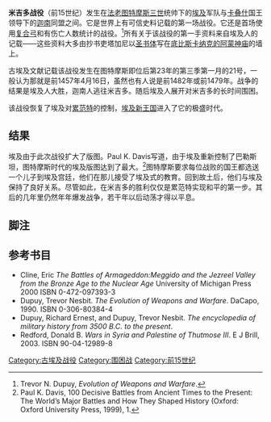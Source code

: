 {{Infobox Military Conflict
| conflict=米吉多战役
| partof=
| campaign=
| image=[[File:Tel_megido.JPG|250px]]
| caption=从东北部鸟瞰[[米吉多|米吉多]]
| date=可能是公元前1457年
| place=[[巴勒斯坦地区|巴勒斯坦]][[米吉多|米吉多]]
| casus=迦南人暴动
| territory=
| result=埃及人获胜
| combatant1=[[埃及|埃及]]
| combatant2=[[迦南|迦南]]
*[[卡叠什|卡叠什]]
*[[米吉多|米吉多]]
*[[米坦尼|米坦尼]]
| commander1=
[[图特摩斯三世|图特摩斯三世]]
| commander2=
卡叠什国王
米吉多親王
| strength1=10,000－20,000
| strength2=10,000－15,000
| casualties1=未知
| casualties2=83人阵亡<ref>{{Cite book|title=The Battle of Megiddo ...|url=https://books.google.com/books?id=XsV-AAAAIAAJ&hl=en|publisher=University of Chicago|date=1913|language=en|first=Harold Hayden|last=Nelson|pages=53}}</ref><br/>340人被俘
}}
'''米吉多战役'''（前15世纪）发生在[[法老|法老]][[图特摩斯三世|图特摩斯三世]]统帅下的[[古埃及|埃及]]军队与[[卡叠什|卡叠什]]国王领导下的[[迦南|迦南]]同盟之间。它是世界上有可信史料记载的第一场战役。它还是首场使用[[複合弓_(傳統弓)|复合弓]]和有伤亡人数统计的战役。<ref>Trevor N. Dupuy, ''Evolution of Weapons and Warfare''.</ref>所有关于该战役的第一手资料来自埃及人的记载——这些资料大多由抄书吏塔加尼以[[圣书体|圣书体]]写在[[底比斯_(埃及)|底比斯]][[卡纳克神庙|卡纳克的阿蒙神庙]]的墙上。

古埃及文献记载该战役发生在图特摩斯即位后第23年的第三季第一月的21号，一般认为那就是前1457年4月16日，虽然也有人说是前1482年或前1479年。战争的结果是埃及人大胜，迦南人逃往米吉多。随后埃及人展开对米吉多的长时间围困。

该战役恢复了埃及对[[黎凡特|累范特]]的控制，[[新王國時期|埃及新王国]]进入了它的极盛时代。

== 结果 ==
埃及由于此次战役扩大了版图。Paul K. Davis写道，由于埃及重新控制了巴勒斯坦，图特摩斯时代的埃及版图达到了最大。<ref>Paul K. Davis, 100 Decisive Battles from Ancient Times to the Present: The World’s Major Battles and How They Shaped History (Oxford: Oxford University Press, 1999), 1.</ref>图特摩斯要求每位战败的国王都选送一个儿子到埃及宫廷，他们在那儿接受了埃及式的教育。回到故土后，他们与埃及保持了良好关系。尽管如此，在米吉多的胜利仅仅是累范特实现和平的第一步。其后的几年里仍然年年爆发战争，若干年以后动荡才得以平息。

== 脚注 ==
{{Reflist}}

== 参考书目 ==
* Cline, Eric ''The Battles of Armageddon:Meggido and the Jezreel Valley from the Bronze Age to the Nuclear Age'' University of Michigan Press 2000 ISBN 0-472-097393-3
* Dupuy, Trevor Nesbit. ''The Evolution of Weapons and Warfare''. DaCapo, 1990. ISBN 0-306-80384-4
* Dupuy, Richard Ernest, and Dupuy, Trevor Nesbit. ''The encyclopedia of military history from 3500 B.C. to the present''. 
* Redford, Donald B. ''Wars in Syria and Palestine of Thutmose III''. E J Brill, 2003. ISBN 90-04-12989-8

[[Category:古埃及战役|Category:古埃及战役]]
[[Category:围困战|Category:围困战]]
[[Category:前15世纪|Category:前15世纪]]